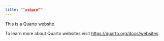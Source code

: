 ```yaml
---
title: ""xshare""
---
```


This is a Quarto website.

To learn more about Quarto websites visit <https://quarto.org/docs/websites>.
